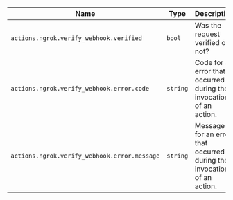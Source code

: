 | Name                                         | Type       | Description                                                            |
| -------------------------------------------- | ---------- | ---------------------------------------------------------------------- |
| `actions.ngrok.verify_webhook.verified`      | `bool`     | Was the request verified or not?                                       |
| `actions.ngrok.verify_webhook.error.code`    | `string`   | Code for an error that occurred during the invocation of an action.    |
| `actions.ngrok.verify_webhook.error.message` | `string`   | Message for an error that occurred during the invocation of an action. |

